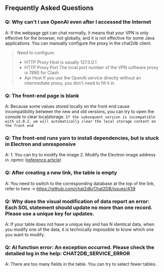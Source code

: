 ## Frequently Asked Questions
### Q: Why can't I use OpenAI even after I accessed the Internet
A: If the webpage gpt can chat normally, it means that your VPN is only effective for the browser, not globally, and it is not effective for some Java applications. You can manually configure the proxy in the chat2db client.

> Need to configure:
> * HTTP Proxy Host is usually 127.0.0.1
> * HTTP Proxy Port The local port number of the VPN software proxy is 7890 for Clash
> * Api Host If you use the OpenAI service directly without an intermediate proxy, you don't need to fill it in

### Q: The front-end page is blank
A: Because some values stored locally on the front end cause incompatibility between the new and old versions, you can try to open the console to clear localstorage. `If the subsequent version is incompatible with v2.0.2, we will automatically clear the local storage content on the front end`

### Q: The front-end runs yarn to install dependencies, but is stuck in Electron and unresponsive
A: 1. You can try to modify the image 2. Modify the Electron image address in .npmrc ([reference article](https://www.cnblogs.com/makalochen/p/16154510.html#%E8%A7%A3%E5%86%B3%E5%8A%9E%E6%B3%95))

### Q: After creating a new link, the table is empty
A: You need to switch to the corresponding database at the top of the link, refer to here -> https://github.com/chat2db/Chat2DB/issues/439

### Q: Why does the visual modification of data report an error: Each SOL statement should update no more than one record. Please use a unique key for updates.
A: If your table does not have a unique key and has N identical data, when you modify one of the data, it is technically impossible to know which one you want to modify.
### Q: AI function error: An exception occurred. Please check the detailed log in the help: CHAT2DB_SERVICE_ERROR
A: There are too many fields in the table. You can try to select fewer tables.